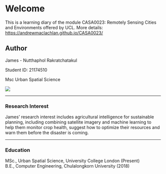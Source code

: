 # Welcome {.unnumbered}

This is a learning diary of the module CASA0023: Remotely Sensing Cities and Environments offered by UCL. More details: <https://andrewmaclachlan.github.io/CASA0023/>

## **Author**

::: grid
::: g-col-8
James - Nutthaphol Rakratchatakul

Student ID: 21174510

Msc Urban Spatial Science
:::

::: g-col-4
![](images/james_pic.jpg)
:::
:::

------------------------------------------------------------------------

### **Research Interest**

James' research interest includes agricultural intelligence for sustainable planning, including combining satellite imagery and machine learning to help them monitor crop health, suggest how to optimize their resources and warn them before the disaster is coming.

------------------------------------------------------------------------

### **Education**

MSc., Urban Spatial Science, University College London (Present) <br> B.E., Computer Engineering, Chulalongkorn University (2018)
